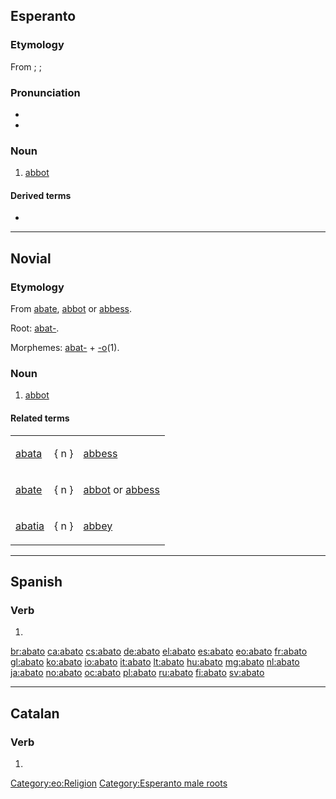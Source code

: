 ==Esperanto==

===Etymology===
From {{etyl|en|eo}} {{term|abbot|lang=en}}; {{etyl|de|eo}} {{term|Abt|lang=de}}; {{etyl|ru|eo}} {{term|аббат|lang=ru}}

===Pronunciation===
* {{IPA|/aˈbato/|lang=eo}}
* {{hyphenation|a|ba|to}}

===Noun===
{{eo-noun}}

# [[abbot]]

====Derived terms====
* {{l|eo|abatejo|gloss=[[abbey]]}}

{{Universala Vortaro}}
[[Category:eo:Religion]]
[[Category:Esperanto male roots]]
----

==Novial==

===Etymology===
From [[abate]], [[abbot]] or [[abbess]].

Root: [[abat-]].

Morphemes: [[abat-]] + [[-o]](1).

===Noun===
{{infl|nov|noun}}

# [[abbot]]

====Related terms====
{|
|[[abata]] || { n } || [[abbess]]
|-
|[[abate]] || { n } || [[abbot]] or [[abbess]]
|-
|[[abatia]] || { n } || [[abbey]]
|}
{{attention|nov|total mess}}
----

==Spanish==

===Verb===
{{es-verb-form|abatir}}

# {{es-verb form of|ending=ir|mood=indicative|tense=present|pers=1|number=singular|[[abatir]]}}

[[br:abato]]
[[ca:abato]]
[[cs:abato]]
[[de:abato]]
[[el:abato]]
[[es:abato]]
[[eo:abato]]
[[fr:abato]]
[[gl:abato]]
[[ko:abato]]
[[io:abato]]
[[it:abato]]
[[lt:abato]]
[[hu:abato]]
[[mg:abato]]
[[nl:abato]]
[[ja:abato]]
[[no:abato]]
[[oc:abato]]
[[pl:abato]]
[[ru:abato]]
[[fi:abato]]
[[sv:abato]]

----
==Catalan==
===Verb===
{{infl|ca|verb form}}

# {{ca-verb form of|p=1|n=sg|t=pres|m=ind|abatre}}
{{rfc-auto}}